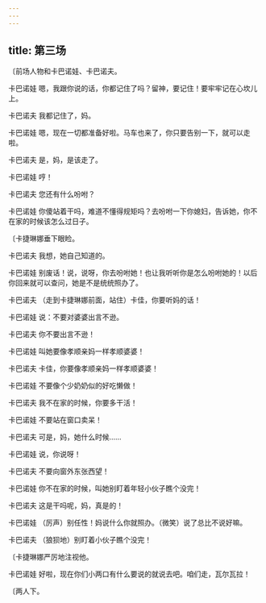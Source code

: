 ```yaml
---
---
---
```

title: 第三场
---




〔前场人物和卡巴诺娃、卡巴诺夫。





卡巴诺娃 嗯，我跟你说的话，你都记住了吗？留神，要记住！要牢牢记在心坎儿上。

卡巴诺夫 我都记住了，妈。

卡巴诺娃 嗯，现在一切都准备好啦。马车也来了，你只要告别一下，就可以走啦。

卡巴诺夫 是，妈，是该走了。

卡巴诺娃 哼！

卡巴诺夫 您还有什么吩咐？

卡巴诺娃 你傻站着干吗，难道不懂得规矩吗？去吩咐一下你媳妇，告诉她，你不在家的时候该怎么过日子。

〔卡捷琳娜垂下眼睑。

卡巴诺夫 我想，她自己知道的。

卡巴诺娃 别废话！说，说呀，你去吩咐她！也让我听听你是怎么吩咐她的！以后你回来就可以查问，她是不是统统照办了。

卡巴诺夫 （走到卡捷琳娜前面，站住）卡佳，你要听妈的话！

卡巴诺娃 说：不要对婆婆出言不逊。

卡巴诺夫 你不要出言不逊！

卡巴诺娃 叫她要像孝顺亲妈一样孝顺婆婆！

卡巴诺夫 卡佳，你要像孝顺亲妈一样孝顺婆婆！

卡巴诺娃 不要像个少奶奶似的好吃懒做！

卡巴诺夫 我不在家的时候，你要多干活！

卡巴诺娃 不要站在窗口卖呆！

卡巴诺夫 可是，妈，她什么时候……

卡巴诺娃 说，你说呀！

卡巴诺夫 不要向窗外东张西望！

卡巴诺娃 你不在家的时候，叫她别盯着年轻小伙子瞧个没完！

卡巴诺夫 这是干吗呢，妈，真是的！

卡巴诺娃 （厉声）别任性！妈说什么你就照办。（微笑）说了总比不说好嘛。

卡巴诺夫 （狼狈地）别盯着小伙子瞧个没完！

〔卡捷琳娜严厉地注视他。

卡巴诺娃 好啦，现在你们小两口有什么要说的就说去吧。咱们走，瓦尔瓦拉！

〔两人下。
